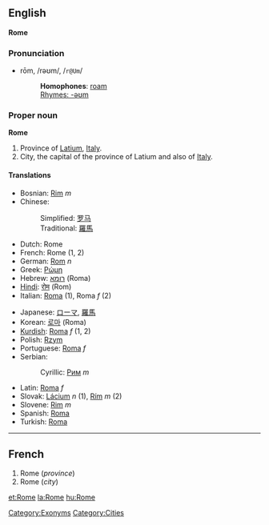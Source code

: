 ==English==
'''Rome'''

===Pronunciation===
*rōm, /rəʊm/, /<tt>r@Um</tt>/
*:'''Homophones''': [[roam]]
*:[[Rhymes:English:-əʊm|Rhymes: -əʊm]]

===Proper noun===
'''Rome'''

#Province of [[Latium]], [[Italy]].
#City, the capital of the province of Latium and also of [[Italy]].

====Translations====
{{top}}
*Bosnian: [[Rim]] ''m''
*Chinese:
*:Simplified: [[罗马]]
*:Traditional: [[羅馬]]
*Dutch: Rome
*French: Rome (1, 2)
*German: [[Rom]] ''n''
*Greek: [[Ρώμη]]
*Hebrew: [[רומא]] (Roma)
*[[Hindi]]: [[रोम]] (Rom)
*Italian: [[Roma]] (1), Roma ''f'' (2)
{{mid}}
*Japanese: [[ローマ]], [[羅馬]]
*Korean: [[로마]] (Roma)
*[[Kurdish]]: [[Roma]] ''f'' (1, 2)
*Polish: [[Rzym]]
*Portuguese: [[Roma]] ''f''
*Serbian:
*:Cyrillic: [[Рим]] ''m''
*Latin: [[Roma]] ''f''
*Slovak: [[Lácium]] ''n'' (1), [[Rím]] ''m'' (2)
*Slovene: [[Rim]] ''m''
*Spanish: [[Roma]]
*Turkish: [[Roma]]
{{bottom}}

[[Category:Exonyms]]
[[Category:Cities]]
----

==French==

#Rome (''province'')
#Rome (''city'')

[[et:Rome]]
[[la:Rome]]
[[hu:Rome]]
